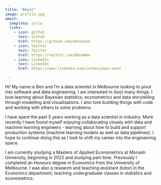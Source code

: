 ```yaml
---
title: "About"
image: profile.jpg
about:
  template: jolla
  links:
    - icon: github
      text: Github
      href: https://github.com/bennywee
    - icon: twitter
      text: Twitter
      href: https://twitter.com/BenwWee
    - icon: linkedin
      text: LinkedIn
      href: https://www.linkedin.com/in/benjamin-wee3

---
```


Hi! My name is Ben and I’m a data scientist in Melbourne looking to pivot into software and data engineering. I am interested in (too) many things. I love learning about Bayesian statistics, econometrics and data storytelling through modelling and visualisations. I also love building things with code and working with others to solve problems. 

I have spent the past 5 years working as a data scientist in industry. More recently I have found myself enjoying collaborating closely with data and machine learning engineers - learning about how to build and support production systems (machine learning models as well as data pipelines). I hope to continue doing this as I look to shift my career into the engineering space.

I am currently studying a Masters of Applied Econometrics at Monash University, beginning in 2022 and studying part-time. Previously I completed an Honours degree in Economics from the University of Melbourne. I was also a research and teaching assistant (tutor) in the Economics department, teaching undergraduate classes in statistics and econometrics.
